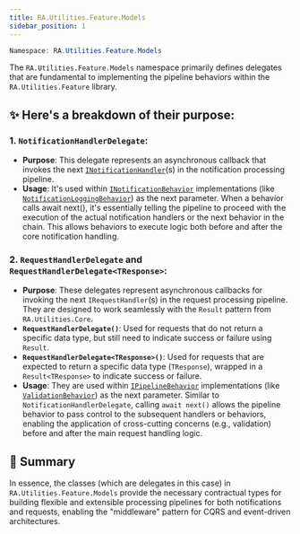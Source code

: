 ```yaml
---
title: RA.Utilities.Feature.Models
sidebar_position: 1
---
```


```powershell
Namespace: RA.Utilities.Feature.Models
```

The `RA.Utilities.Feature.Models` namespace primarily defines delegates that are fundamental to implementing the pipeline behaviors within the `RA.Utilities.Feature` library.

## ✨ Here's a breakdown of their purpose:

### 1. `NotificationHandlerDelegate`:

* **Purpose**:
This delegate represents an asynchronous callback that invokes the next [`INotificationHandler`](../Abstractions/INotificationHandler.md)(s)
in the notification processing pipeline.
* **Usage**:
It's used within [`INotificationBehavior`](../Abstractions/INotificationBehavior.md) implementations
(like [`NotificationLoggingBehavior`](../Behaviors/NotificationLoggingBehavior.md)) as the next parameter.
When a behavior calls await next(), it's essentially telling the pipeline to proceed with the execution of the actual notification handlers or the next behavior in the chain.
This allows behaviors to execute logic both before and after the core notification handling.

### 2. `RequestHandlerDelegate` and `RequestHandlerDelegate<TResponse>`:

* **Purpose**:
These delegates represent asynchronous callbacks for invoking the next `IRequestHandler`(s) in the request processing pipeline.
They are designed to work seamlessly with the `Result` pattern from `RA.Utilities.Core`.
* **`RequestHandlerDelegate()`**:
Used for requests that do not return a specific data type, but still need to indicate success or failure using `Result`.
* **`RequestHandlerDelegate<TResponse>()`**:
Used for requests that are expected to return a specific data type (`TResponse`), wrapped in a `Result<TResponse>` to indicate success or failure.
* **Usage**:
They are used within [`IPipelineBehavior`](../Abstractions/IPipelineBehavior.md) implementations
(like [`ValidationBehavior`](../Behaviors//ValidationBehavior.md)) as the next parameter.
Similar to `NotificationHandlerDelegate`, calling `await next()` allows the pipeline behavior to pass control to the subsequent handlers or behaviors, enabling the application of cross-cutting concerns (e.g., validation) before and after the main request handling logic.

## 🧠 Summary

In essence, the classes (which are delegates in this case) in `RA.Utilities.Feature.Models` provide
the necessary contractual types for building flexible and extensible processing pipelines for both notifications and requests,
enabling the "middleware" pattern for CQRS and event-driven architectures.

<br />
<br />


<DocCardList />